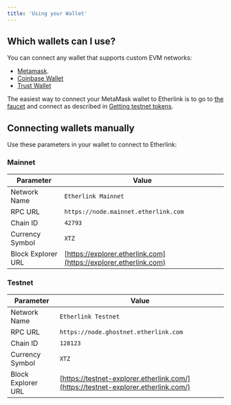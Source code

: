 ```yaml
---
title: 'Using your Wallet'
---
```



## Which wallets can I use?

You can connect any wallet that supports custom EVM networks:
- [Metamask](https://support.metamask.io/networks-and-sidechains/managing-networks/how-to-add-a-custom-network-rpc/).
- [Coinbase Wallet](https://www.coinbase.com/en-gb/learn/wallet/How-to-add-custom-networks-Coinbase-Wallet#:~:text=With%20Coinbase%20Wallet%2C%20EVM%2Dcompatible,added%20as%20a%20custom%20network.)
- [Trust Wallet](https://community.trustwallet.com/t/how-to-add-a-custom-network-on-the-trust-wallet-mobile-app/626781)

The easiest way to connect your MetaMask wallet to Etherlink is to go to [the faucet](https://faucet.etherlink.com/) and connect as described in [Getting testnet tokens](/get-started/getting-testnet-tokens).


<WalletConnectButtons />

## Connecting wallets manually

Use these parameters in your wallet to connect to Etherlink:

### Mainnet

| Parameter          | Value                                                                                    |
| ------------------ | ---------------------------------------------------------------------------------------- |
| Network Name       | `Etherlink Mainnet`                                                                      |
| RPC URL            | `https://node.mainnet.etherlink.com`                                                     |
| Chain ID           | `42793`                                                                                  |
| Currency Symbol    | `XTZ`                                                                                    |
| Block Explorer URL | [https://explorer.etherlink.com](https://explorer.etherlink.com)                         |

### Testnet

| Parameter          | Value                                                                                    |
| ------------------ | ---------------------------------------------------------------------------------------- |
| Network Name       | `Etherlink Testnet`                                                                      |
| RPC URL            | `https://node.ghostnet.etherlink.com`                                                    |
| Chain ID           | `128123`                                                                                 |
| Currency Symbol    | `XTZ`                                                                                    |
| Block Explorer URL | [https://testnet-explorer.etherlink.com/](https://testnet-explorer.etherlink.com/)       |
